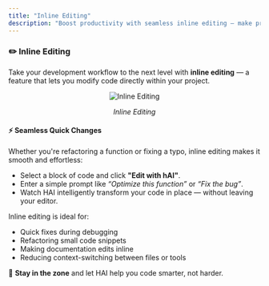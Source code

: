 ```yaml
---
title: "Inline Editing"
description: "Boost productivity with seamless inline editing — make precise code changes directly within your codebase using HAI."
---
```


### ✏️ Inline Editing

Take your development workflow to the next level with **inline editing** — a feature that lets you modify code directly within your project.

<div align="center">
	<img src="assets/gifs/inline-editing.gif" alt="Inline Editing" />
	<p>
		<i>Inline Editing</i>
	</p>
</div>

#### ⚡ Seamless Quick Changes

Whether you're refactoring a function or fixing a typo, inline editing makes it smooth and effortless:

-   Select a block of code and click **"Edit with hAI"**.
-   Enter a simple prompt like _“Optimize this function”_ or _“Fix the bug”_.
-   Watch HAI intelligently transform your code in place — without leaving your editor.

Inline editing is ideal for:

-   Quick fixes during debugging
-   Refactoring small code snippets
-   Making documentation edits inline
-   Reducing context-switching between files or tools

🎉 **Stay in the zone** and let HAI help you code smarter, not harder.
